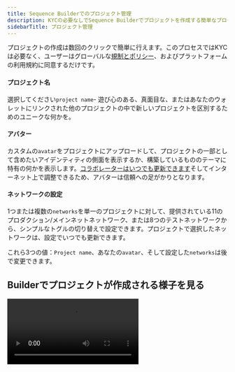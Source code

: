 ```yaml
---
title: Sequence Builderでのプロジェクト管理
description: KYCの必要なしでSequence Builderでプロジェクトを作成する簡単なプロセスについて説明します。ユーザーはグローバル規制とプラットフォーム規約を遵守する必要があります。プロジェクト名の選択、カスタムアバターのアップロード、ネットワークの設定などのオプションがあります。
sidebarTitle: プロジェクト管理
---
```


プロジェクトの作成は数回のクリックで簡単に行えます。このプロセスではKYCは必要なく、ユーザーはグローバルな[規制とポリシー](https://support.sequence.xyz/en/article/sequence-list-of-restricted-regions-1eked2s/)、およびプラットフォームの利用規約に同意するだけです。

#### プロジェクト名

選択してください`project name`- 遊び心のある、真面目な、またはあなたのウォレットにリンクされた他のプロジェクトの中で新しいプロジェクトを区別するためのユニークな何かを。

#### アバター

カスタムの`avatar`をプロジェクトにアップロードして、プロジェクトの一部として含めたいアイデンティティの側面を表示するか、構築しているもののテーマに特有の何かを表示します。[コラボレーターはいつでも更新できます](/support/builder/project-settings#watch-how-to-invite-collaborators)そしてインターネット上で調整できるため、アバターは信頼への足がかりとなります。

#### ネットワークの設定

1つまたは複数の`networks`を単一のプロジェクトに対して、提供されている11のプロダクション/メインネットネットワーク、または8つのテストネットワークから、シンプルなトグルの切り替えで設定できます。プロジェクトで選択したネットワークは、設定でいつでも更新できます。

これら3つの値：`Project name`、あなたの`avatar`、そして設定した`networks`は後で変更できます。

## Builderでプロジェクトが作成される様子を見る

<Frame>
  <video controls className="w-full aspect-video" src="/video/builder/02_Project_Management.mp4" />
</Frame>
